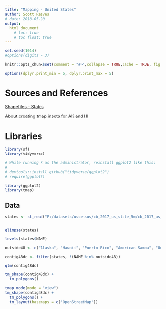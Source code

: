 ```yaml
---
title: "Mapping - United States"
author: Scott Reeves
# date: 2018-05-20
output: 
  html_document 
    # toc: true
    # toc_float: true
---
```


```r
set.seed(1014)
#options(digits = 3)

knitr::opts_chunk$set(comment = "#>",collapse = TRUE,cache = TRUE, fig.path = "images/",out.width = "100%",fig.align = 'center',fig.width = 10,fig.asp = 0.618)

options(dplyr.print_min = 5, dplyr.print_max = 5)
```

# Sources and References


[Shapefiles - States](https://www.census.gov/geo/maps-data/data/cbf/cbf_state.html)

[About creating tmap insets for AK and HI](https://github.com/mtennekes/tmap/tree/master/demo/USChoropleth)



# Libraries

```r

library(sf)
library(tidyverse)

# While running R as the administrator, reinstall ggplot2 like this:
# 
# devtools::install_github("tidyverse/ggplot2")
# require(ggplot2)

library(ggplot2)
library(tmap)

```

## Data

```r


states <- st_read("F:/datasets/uscensus/cb_2017_us_state_5m/cb_2017_us_state_5m.shp")



```

```r
glimpse(states)
```

```r
levels(states$NAME)
```



```r
outside48 <- c("Alaska", "Hawaii", "Puerto Rico", "American Samoa", "United States Virgin Islands", "Guam", "Commonwealth of the Northern Mariana Islands")

contig48dc <- filter(states, !(NAME %in% outside48))
```



```r
qtm(contig48dc)
```


```r
tm_shape(contig48dc) +
  tm_polygons()
```


```r
tmap_mode(mode = "view")
tm_shape(contig48dc) +
  tm_polygons() +
  tm_layout(basemaps = c('OpenStreetMap'))

```







